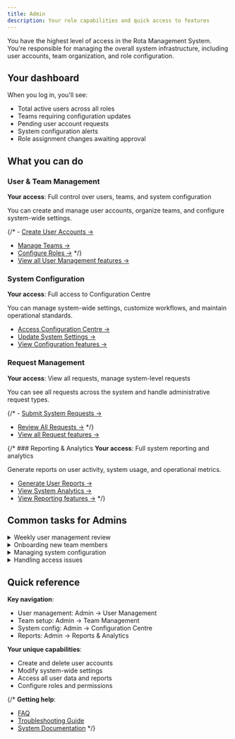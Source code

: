 ```yaml
---
title: Admin
description: Your role capabilities and quick access to features
---
```



You have the highest level of access in the Rota Management System. You're responsible for managing the overall system infrastructure, including user accounts, team organization, and role configuration.

## Your dashboard

When you log in, you'll see:
- Total active users across all roles
- Teams requiring configuration updates
- Pending user account requests
- System configuration alerts
- Role assignment changes awaiting approval

## What you can do

### User & Team Management
**Your access**: Full control over users, teams, and system configuration

You can create and manage user accounts, organize teams, and configure system-wide settings.

{/* - [Create User Accounts →](../../how-to-guides/create-user-accounts)
- [Manage Teams →](../../how-to-guides/manage-teams)
- [Configure Roles →](../../how-to-guides/configure-roles) */}
- [View all User Management features →](../../features/user-team-management)

### System Configuration
**Your access**: Full access to Configuration Centre

You can manage system-wide settings, customize workflows, and maintain operational standards.

- [Access Configuration Centre →](../../how-to-guides/access-config-centre)
- [Update System Settings →](../../how-to-guides/update-system-settings)
- [View Configuration features →](../../features/system-configuration)

### Request Management
**Your access**: View all requests, manage system-level requests

You can see all requests across the system and handle administrative request types.

{/* - [Submit System Requests →](../../how-to-guides/submit-request)
- [Review All Requests →](../../how-to-guides/review-requests) */}
- [View all Request features →](../../features/request-management)

{/* ### Reporting & Analytics
**Your access**: Full system reporting and analytics

Generate reports on user activity, system usage, and operational metrics.

- [Generate User Reports →](../../how-to-guides/generate-reports)
- [View System Analytics →](../../how-to-guides/view-analytics)
- [View Reporting features →](../../features/reporting) */}

## Common tasks for Admins

<details>
<summary>Weekly user management review</summary>

1. Check dashboard for pending user requests
2. Review team structure for completeness
3. Verify role assignments are current
4. Process any user access changes
5. Update Configuration Centre as needed

</details>

<details>
<summary>Onboarding new team members</summary>

1. Create user account with appropriate role
2. Assign to relevant teams
3. Configure access permissions
4. Verify login credentials work
5. Provide orientation materials

</details>

<details>
<summary>Managing system configuration</summary>

1. Go to Configuration Centre
2. Review current settings and policies
3. Make necessary updates
4. Test changes in staging environment
5. Document configuration changes

</details>

<details>
<summary>Handling access issues</summary>

1. Identify the user and their required access
2. Check current role and team assignments
3. Update permissions as needed
4. Verify changes resolve the issue
5. Document resolution for future reference

</details>

## Quick reference

**Key navigation**:
- User management: Admin → User Management
- Team setup: Admin → Team Management
- System config: Admin → Configuration Centre
- Reports: Admin → Reports & Analytics

**Your unique capabilities**:
- Create and delete user accounts
- Modify system-wide settings
- Access all user data and reports
- Configure roles and permissions

{/* **Getting help**:
- [FAQ](../../reference/faq)
- [Troubleshooting Guide](../../reference/troubleshooting)
- [System Documentation](../../reference/system-docs) */}